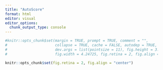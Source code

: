 ```yaml
---
title: "AutoScore"
format: html
editor: visual
editor_options: 
  chunk_output_type: console
---
```


```r
#knitr::opts_chunk$set(margin = TRUE, prompt = TRUE, comment = "",
#                      collapse = TRUE, cache = FALSE, autodep = TRUE,
#                      dev.args = list(pointsize = 11), fig.height = 3.5,
#                      fig.width = 4.24725, fig.retina = 2, fig.align = "center")

knitr::opts_chunk$set(fig.retina = 2, fig.align = "center")
```
